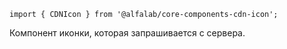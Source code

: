 


<Meta
    title='Компоненты/CDNIcon'
    component={CDNIcon}
/>


<!-- Canvas -->

<Story name='CDNIcon'>
    <CDNIcon name='glyph_debt_m' color='#f00'/>
</Story>


<!-- Docs -->

<ComponentHeader
    name='CDNIcon'
    version={version}
    package='@alfalab/core-components-cdn-icon'
    stage={2}
    design='https://www.figma.com/file/QoGuPDB1hAMoMMqsQQ4Mx7lB/Icons?node-id=3890%3A311'
/>

```tsx
import { CDNIcon } from '@alfalab/core-components-cdn-icon';
```

Компонент иконки, которая запрашивается с сервера.

<CDNIcon name='glyph_debt_m'/>

<Props of={CDNIcon} />

